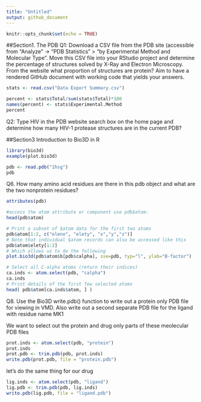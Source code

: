 ```yaml
---
title: "Untitled"
output: github_document
---
```


```r
knitr::opts_chunk$set(echo = TRUE)
```

##Section1. The PDB
Q1: Download a CSV file from the PDB site (accessible from “Analyze” -> “PDB Statistics” > “by Experimental Method and Molecular Type”. Move this CSV file into your RStudio project and determine the percentage of structures solved by X-Ray and Electron Microscopy. From the website what proportion of structures are protein? Aim to have a rendered GitHub document with working code that yields your answers.

```r
stats <- read.csv("Data Export Summary.csv")
```

```r
percent <- stats$Total/sum(stats$Total)*100
names(percent) <- stats$Experimental.Method
percent
```

Q2: Type HIV in the PDB website search box on the home page and determine how many HIV-1 protease structures are in the current PDB?


##Section3 Introduction to Bio3D in R
```r
library(bio3d)
example(plot.bio3d)
```

```r
pdb <- read.pdb("1hsg")
pdb
```

Q6. How many amino acid residues are there in this pdb object and what are the two nonprotein residues?
```r
attributes(pdb)
```
```r
#access the atom attribute or component use pdb$atom:
head(pdb$atom)
```

```r
# Print a subset of $atom data for the first two atoms
pdb$atom[1:2, c("eleno", "elety", "x","y","z")]
# Note that individual $atom records can also be accessed like this
pdb$atom$elety[1:2]
# Which allows us to do the following
plot.bio3d(pdb$atom$b[pdb$calpha], sse=pdb, typ="l", ylab="B-factor")
```


```r
# Select all C-alpha atoms (return their indices)
ca.inds <- atom.select(pdb, "calpha")
ca.inds
# Print details of the first few selected atoms
head( pdb$atom[ca.inds$atom, ] )
```

Q8. Use the Bio3D write.pdb() function to write out a protein only PDB file for viewing in VMD. Also write out a second separate PDB file for the ligand with residue name MK1

We want to select out the protein and drug only parts of these meolecular PDB files
```r
prot.inds <- atom.select(pdb, "protein")
prot.inds
prot.pdb <- trim.pdb(pdb, prot.inds)
write.pdb(prot.pdb, file = "protein.pdb")
```

let's do the same thing for our drug
```r
lig.inds <- atom.select(pdb, "ligand")
lig.pdb <- trim.pdb(pdb, lig.inds)
write.pdb(lig.pdb, file = "ligand.pdb")
```




